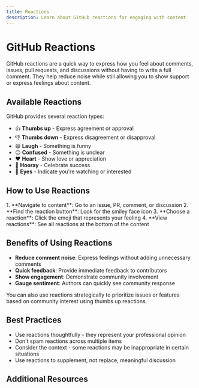 ```yaml
---
title: Reactions
description: Learn about GitHub reactions for engaging with content
---
```

# GitHub Reactions

GitHub reactions are a quick way to express how you feel about comments, issues, pull requests, and discussions without having to write a full comment. They help reduce noise while still allowing you to show support or express feelings about content.

## Available Reactions

GitHub provides several reaction types:

- 👍 **Thumbs up** - Express agreement or approval
- 👎 **Thumbs down** - Express disagreement or disapproval  
- 😄 **Laugh** - Something is funny
- 😕 **Confused** - Something is unclear
- ❤️ **Heart** - Show love or appreciation
- 🎉 **Hooray** - Celebrate success
- 👀 **Eyes** - Indicate you're watching or interested

## How to Use Reactions

<Steps>
1. **Navigate to content**: Go to an issue, PR, comment, or discussion
2. **Find the reaction button**: Look for the smiley face icon
3. **Choose a reaction**: Click the emoji that represents your feeling
4. **View reactions**: See all reactions at the bottom of the content
</Steps>

## Benefits of Using Reactions

- **Reduce comment noise**: Express feelings without adding unnecessary comments
- **Quick feedback**: Provide immediate feedback to contributors
- **Show engagement**: Demonstrate community involvement
- **Gauge sentiment**: Authors can quickly see community response

<Aside type="tip">
You can also use reactions strategically to prioritize issues or features based on community interest using thumbs up reactions.
</Aside>

## Best Practices

- Use reactions thoughtfully - they represent your professional opinion
- Don't spam reactions across multiple items
- Consider the context - some reactions may be inappropriate in certain situations
- Use reactions to supplement, not replace, meaningful discussion

## Additional Resources

<CardGrid>
  <LinkCard 
    title="GitHub Docs: Using Reactions" 
    href="https://docs.github.com/en/github/collaborating-with-issues-and-pull-requests/about-reactions"
    description="Official documentation on GitHub reactions" 
  />
</CardGrid>
